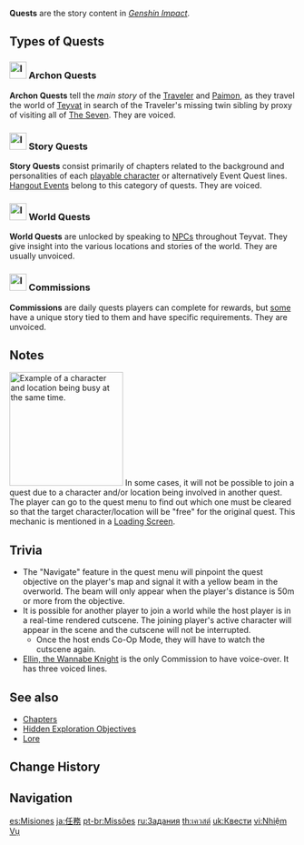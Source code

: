 {{CustomTabs
|tab1=Overview
|tab2=Menu
}}
{{Terminology Infobox
|image        = UI Quest.png
|type         = Game Systems
}}
'''Quests''' are the story content in ''[[Genshin Impact]]''.

==Types of Quests==
===[[File:Icon Archon Quest.png|30px|link=]] Archon Quests===
{{Main|Archon Quests}}
'''Archon Quests''' tell the ''main story'' of the [[Traveler]] and [[Paimon]], as they travel the world of [[Teyvat]] in search of the Traveler's missing twin sibling by proxy of visiting all of [[The Seven]]. They are voiced.

===[[File:Icon Story Quest.png|30px|link=]] Story Quests===
{{Main|Story Quests}}
'''Story Quests''' consist primarily of chapters related to the background and personalities of each [[playable character]] or alternatively Event Quest lines. [[Hangout Events]] belong to this category of quests. They are voiced.

===[[File:Icon World Quest.png|30px|link=]] World Quests===
{{Main|World Quests}}
'''World Quests''' are unlocked by speaking to [[NPCs]] throughout Teyvat. They give insight into the various locations and stories of the world. They are usually unvoiced.

===[[File:Icon Commission.svg|30px|link=]] Commissions===
{{Main|Commissions}}
'''Commissions''' are daily quests players can complete for rewards, but [[:Category:NPC Commissions|some]] have a unique story tied to them and have specific requirements. They are unvoiced.

==Notes==
[[File:Quest Menu - Busy character and location example.png|thumb|right|200px|Example of a character and location being busy at the same time.]]
In some cases, it will not be possible to join a quest due to a character and/or location being involved in another quest. The player can go to the quest menu to find out which one must be cleared so that the target character/location will be "free" for the original quest. This mechanic is mentioned in a [[Loading Screen]].

==Trivia==
* The "Navigate" feature in the quest menu will pinpoint the quest objective on the player's map and signal it with a yellow beam in the overworld. The beam will only appear when the player's distance is 50m or more from the objective.
* It is possible for another player to join a world while the host player is in a real-time rendered cutscene. The joining player's active character will appear in the scene and the cutscene will not be interrupted.
** Once the host ends Co-Op Mode, they will have to watch the cutscene again.
* [[Ellin, the Wannabe Knight]] is the only Commission to have voice-over. It has three voiced lines.

==See also==
* [[Chapters]]
* [[Hidden Exploration Objectives]]
* [[Lore]]

==Change History==
{{Change History|1.0}}

==Navigation==
{{Genshin Navbox}}
[[Category:Quests| ]]

<!--interwiki links-->

[[es:Misiones]]
[[ja:任務]]
[[pt-br:Missões]]
[[ru:Задания]]
[[th:เควสต์]]
[[uk:Квести]]
[[vi:Nhiệm Vụ]]